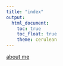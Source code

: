```yaml
---
title: "index"
output: 
  html_document:
    toc: true
    toc_float: true
    theme: cerulean
---
```


[about me](about.html)
